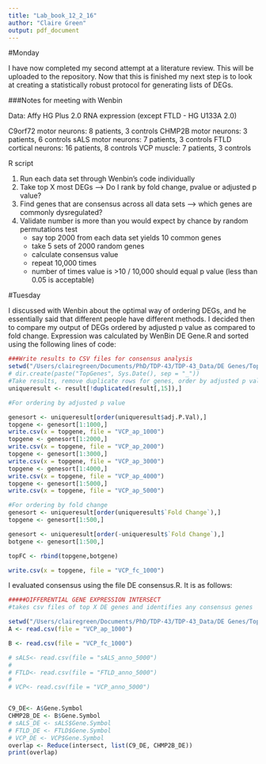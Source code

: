 ```yaml
---
title: "Lab_book_12_2_16"
author: "Claire Green"
output: pdf_document
---
```


#Monday

I have now completed my second attempt at a literature review. This will be uploaded to the repository. Now that this is finished my next step is to look at creating a statistically robust protocol for generating lists of DEGs. 

###Notes for meeting with Wenbin

Data: Affy HG Plus 2.0 RNA expression (except FTLD - HG U133A 2.0)

C9orf72 motor neurons: 8 patients, 3 controls
CHMP2B motor neurons: 3 patients, 6 controls
sALS motor neurons: 7 patients, 3 controls
FTLD cortical neurons: 16 patients, 8 controls
VCP muscle: 7 patients, 3 controls

R script

1. Run each data set through Wenbin's code individually
2. Take top X most DEGs --> Do I rank by fold change, pvalue or adjusted p value?
3. Find genes that are consensus across all data sets --> which genes are commonly dysregulated?
4. Validate number is more than you would expect by chance by random permutations test
    + say top 2000 from each data set yields 10 common genes
    + take 5 sets of 2000 random genes
    + calculate consensus value
    + repeat 10,000 times
    + number of times value is >10 / 10,000 should equal p value (less than 0.05 is acceptable)
    

#Tuesday

I discussed with Wenbin about the optimal way of ordering DEGs, and he essentially said that different people have different methods. I decided then to compare my output of DEGs ordered by adjusted p value as compared to fold change. Expression was calculated by WenBin DE Gene.R and sorted using the following lines of code:

```r
###Write results to CSV files for consensus analysis
setwd("/Users/clairegreen/Documents/PhD/TDP-43/TDP-43_Data/DE Genes/TopGenes_2016-02-09/")
# dir.create(paste("TopGenes", Sys.Date(), sep = "_"))
#Take results, remove duplicate rows for genes, order by adjusted p value and take top X number of genes
uniqueresult <- result[!duplicated(result[,15]),]

#For ordering by adjusted p value

genesort <- uniqueresult[order(uniqueresult$adj.P.Val),]
topgene <- genesort[1:1000,]
write.csv(x = topgene, file = "VCP_ap_1000")
topgene <- genesort[1:2000,]
write.csv(x = topgene, file = "VCP_ap_2000")
topgene <- genesort[1:3000,]
write.csv(x = topgene, file = "VCP_ap_3000")
topgene <- genesort[1:4000,]
write.csv(x = topgene, file = "VCP_ap_4000")
topgene <- genesort[1:5000,]
write.csv(x = topgene, file = "VCP_ap_5000")

#For ordering by fold change
genesort <- uniqueresult[order(uniqueresult$`Fold Change`),]
topgene <- genesort[1:500,]

genesort <- uniqueresult[order(-uniqueresult$`Fold Change`),]
botgene <- genesort[1:500,]

topFC <- rbind(topgene,botgene)

write.csv(x = topgene, file = "VCP_fc_1000")
```

I evaluated consensus using the file DE consensus.R. It is as follows:

```r
#####DIFFERENTIAL GENE EXPRESSION INTERSECT
#takes csv files of top X DE genes and identifies any consensus genes 

setwd("/Users/clairegreen/Documents/PhD/TDP-43/TDP-43_Data/DE Genes/TopGenes_2016-02-09/")
A <- read.csv(file = "VCP_ap_1000")

B <- read.csv(file = "VCP_fc_1000")

# sALS<- read.csv(file = "sALS_anno_5000")
# 
# FTLD<- read.csv(file = "FTLD_anno_5000")
# 
# VCP<- read.csv(file = "VCP_anno_5000")


C9_DE<- A$Gene.Symbol
CHMP2B_DE <- B$Gene.Symbol
# sALS_DE <- sALS$Gene.Symbol
# FTLD_DE <- FTLD$Gene.Symbol
# VCP_DE <- VCP$Gene.Symbol
overlap <- Reduce(intersect, list(C9_DE, CHMP2B_DE))
print(overlap)
```
